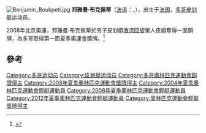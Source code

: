 [[File:Benjamin_Boukpeti.jpg|thumb]]
{{MedalTableTop}}
{{MedalSport|男子[[激流回旋|激流回旋]]}}
{{MedalBronze|[[2008年夏季奧林匹克運動會|2008年北京]]|[[2008年夏季奧林匹克運動會皮划艇比賽|K-1]]}}
{{MedalBottom}}
'''邦雅曼·布克佩蒂'''（[[法语|法语]]：'''{{lang|fr|Benjamin Boukpeti}}'''，{{bd|1981年|8月4日|catIdx=Boukpeti, Benjamin}}），出生于[[法国|法国]]，[[多哥|多哥]][[皮划艇|皮划艇]]运动员。

2008年北京奧運，邦雅曼·布克佩蒂於男子皮划艇[[激流回旋|激流回旋]]單人皮艇奪得一面銅牌，為多哥取得第一面夏季奧運會獎牌。<ref>{{cite web|url=http://www.upi.com/Sports_News/2008/08/12/Olympic_Medal_M_K1_Slalom/UPI-46561218535917/|title=Olympic Medal: M K1 Slalom|website=UPI.com|date=2008-08-12|accessdate=2008-08-12|archive-date=2008-08-22|archive-url=https://web.archive.org/web/20080822091258/http://www.upi.com/Sports_News/2008/08/12/Olympic_Medal_M_K1_Slalom/UPI-46561218535917/|dead-url=no}}</ref>

==參考==
{{reflist}}

{{Togo-stub}}

{{DEFAULTSORT:Boukpeti, Benjamin}}

[[Category:多哥运动员|Category:多哥运动员]]
[[Category:皮划艇运动员|Category:皮划艇运动员]]
[[Category:多哥奧林匹克運動會銅牌得主|Category:多哥奧林匹克運動會銅牌得主]]
[[Category:2008年夏季奧林匹克運動會獎牌得主|Category:2008年夏季奧林匹克運動會獎牌得主]]
[[Category:2004年夏季奧林匹克運動會輕艇運動員|Category:2004年夏季奧林匹克運動會輕艇運動員]]
[[Category:2008年夏季奧林匹克運動會輕艇運動員|Category:2008年夏季奧林匹克運動會輕艇運動員]]
[[Category:2012年夏季奧林匹克運動會輕艇運動員|Category:2012年夏季奧林匹克運動會輕艇運動員]]
[[Category:奧林匹克運動會輕艇獎牌得主|Category:奧林匹克運動會輕艇獎牌得主]]